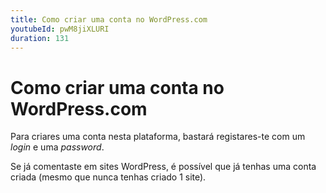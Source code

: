 ```yaml
---
title: Como criar uma conta no WordPress.com
youtubeId: pwM8jiXLURI
duration: 131
---
```


# Como criar uma conta no WordPress.com

Para criares uma conta nesta plataforma, bastará registares-te com um *login* e uma *password*. 

Se já comentaste em sites WordPress, é possível que já tenhas uma conta criada (mesmo que nunca tenhas criado 1 site).